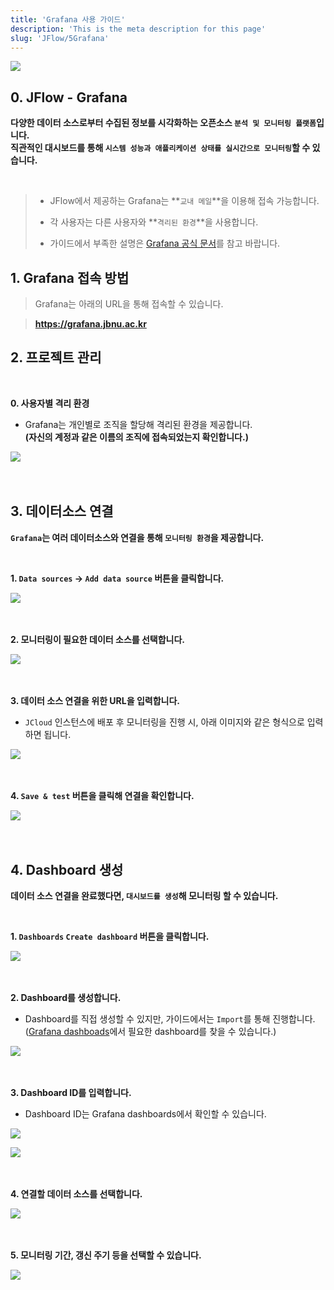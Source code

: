 ```yaml
---
title: 'Grafana 사용 가이드'
description: 'This is the meta description for this page'
slug: 'JFlow/5Grafana'
---
```


[<img src="./images/grafana/grafana-logo-small.png" width="auto" height="auto"/>](https://grafana.jbnu.ac.kr)

## 0. JFlow - Grafana

**다양한 데이터 소스로부터 수집된 정보를 시각화하는 오픈소스 `분석 및 모니터링 플랫폼`입니다.** <br/>
**직관적인 대시보드를 통해 `시스템 성능과 애플리케이션 상태를 실시간으로 모니터링`할 수 있습니다.**

<br/>

> - JFlow에서 제공하는 Grafana는 **`교내 메일`**을 이용해 접속 가능합니다.
>
> - 각 사용자는 다른 사용자와 **`격리된 환경`**을 사용합니다.
>
> - 가이드에서 부족한 설명은 [Grafana 공식 문서](https://grafana.com/docs/)를 참고 바랍니다.

## 1. Grafana 접속 방법

> Grafana는 아래의 URL을 통해 접속할 수 있습니다.

> **https://grafana.jbnu.ac.kr**


## 2. 프로젝트 관리

<br/>

**0. 사용자별 격리 환경**

- Grafana는 개인별로 조직을 할당해 격리된 환경을 제공합니다. <br/>
**(자신의 계정과 같은 이름의 조직에 접속되었는지 확인합니다.)**

<img src="./images/grafana/1.png" width="auto" height="auto"/> <br/><br/><br/>

## 3. 데이터소스 연결

**`Grafana`는 여러 데이터소스와 연결을 통해 `모니터링 환경`을 제공합니다.** 

<br/>

**1. `Data sources` → `Add data source` 버튼을 클릭합니다.**

<img src="./images/grafana/2.png" width="auto" height="auto"/> <br/><br/><br/>

**2. 모니터링이 필요한 데이터 소스를 선택합니다.**

<img src="./images/grafana/3.png" width="auto" height="auto"/> <br/><br/><br/>

**3. 데이터 소스 연결을 위한 URL을 입력합니다.**

- `JCloud` 인스턴스에 배포 후 모니터링을 진행 시, 아래 이미지와 같은 형식으로 입력하면 됩니다.

<img src="./images/grafana/4.png" width="auto" height="auto"/> <br/><br/><br/>

**4. `Save & test` 버튼을 클릭해 연결을 확인합니다.**

<img src="./images/grafana/5.png" width="auto" height="auto"/> <br/><br/><br/>

## 4. Dashboard 생성

**데이터 소스 연결을 완료했다면, `대시보드를 생성`해 모니터링 할 수 있습니다.**

<br/>

**1. `Dashboards` `Create dashboard` 버튼을 클릭합니다.**

<img src="./images/grafana/6.png" width="auto" height="auto"/> <br/><br/><br/>

**2. Dashboard를 생성합니다.**

- Dashboard를 직접 생성할 수 있지만, 가이드에서는 `Import`를 통해 진행합니다. <br/>
    ([Grafana dashboads](https://grafana.com/grafana/dashboards/)에서 필요한 dashboard를 찾을 수 있습니다.)

<img src="./images/grafana/7.png" width="auto" height="auto"/> <br/><br/><br/>

**3. Dashboard ID를 입력합니다.**

-  Dashboard ID는 Grafana dashboards에서 확인할 수 있습니다.

<img src="./images/grafana/8.png" width="auto" height="auto"/> <br/>

<img src="./images/grafana/9.png" width="auto" height="auto"/> <br/><br/><br/>


**4. 연결할 데이터 소스를 선택합니다.**

<img src="./images/grafana/10.png" width="auto" height="auto"/> <br/><br/><br/>

**5. 모니터링 기간, 갱신 주기 등을 선택할 수 있습니다.**

<img src="./images/grafana/11.png" width="auto" height="auto"/> <br/><br/><br/>
